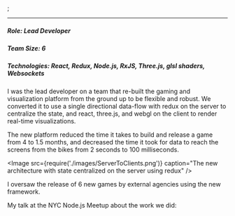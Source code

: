 
<Vimeo videoId="207479575" />;

---

##### Role: Lead Developer

##### Team Size: 6

##### Technologies: React, Redux, Node.js, RxJS, Three.js, glsl shaders, Websockets

I was the lead developer on a team that re-built the gaming and visualization platform from the ground up to be flexible and robust.
We converted it to use a single directional data-flow with redux on the server to centralize the state,
and react, three.js, and webgl on the client to render real-time visualizations.

The new platform reduced the time it takes to build and release a game from 4 to 1.5 months,
and decreased the time it took for data to reach the screens from the bikes from 2 seconds to 100 milliseconds.

<Image
  src={require('./images/ServerToClients.png')}
  caption="The new architecture with state centralized on the server using redux"
/>

I oversaw the release of 6 new games by external agencies using the new framework.

My talk at the NYC Node.js Meetup about the work we did:

<YouTube videoId="zo39p-30arg" />

